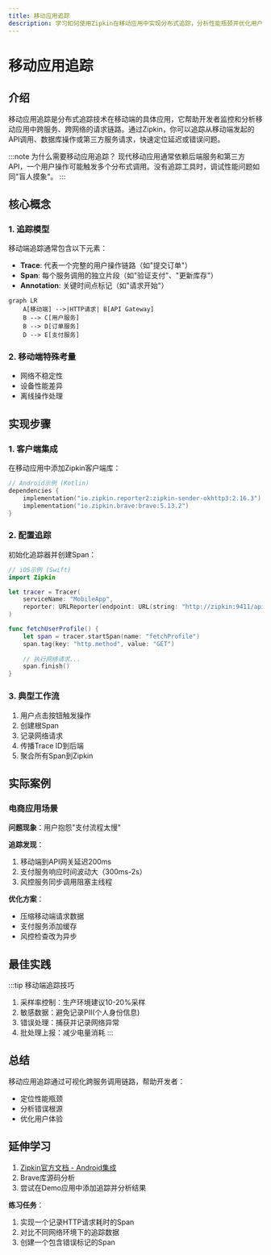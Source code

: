 ```yaml
---
title: 移动应用追踪
description: 学习如何使用Zipkin在移动应用中实现分布式追踪，分析性能瓶颈并优化用户体验。
---
```


# 移动应用追踪

## 介绍

移动应用追踪是分布式追踪技术在移动端的具体应用，它帮助开发者监控和分析移动应用中跨服务、跨网络的请求链路。通过Zipkin，你可以追踪从移动端发起的API调用、数据库操作或第三方服务请求，快速定位延迟或错误问题。

:::note 为什么需要移动应用追踪？
现代移动应用通常依赖后端服务和第三方API，一个用户操作可能触发多个分布式调用。没有追踪工具时，调试性能问题如同"盲人摸象"。
:::

## 核心概念

### 1. 追踪模型
移动端追踪通常包含以下元素：
- **Trace**: 代表一个完整的用户操作链路（如"提交订单"）
- **Span**: 每个服务调用的独立片段（如"验证支付"、"更新库存"）
- **Annotation**: 关键时间点标记（如"请求开始"）

```mermaid
graph LR
    A[移动端] -->|HTTP请求| B[API Gateway]
    B --> C[用户服务]
    B --> D[订单服务]
    D --> E[支付服务]
```

### 2. 移动端特殊考量
- 网络不稳定性
- 设备性能差异
- 离线操作处理

## 实现步骤

### 1. 客户端集成
在移动应用中添加Zipkin客户端库：

```kotlin
// Android示例 (Kotlin)
dependencies {
    implementation("io.zipkin.reporter2:zipkin-sender-okhttp3:2.16.3")
    implementation("io.zipkin.brave:brave:5.13.2")
}
```

### 2. 配置追踪
初始化追踪器并创建Span：

```swift
// iOS示例 (Swift)
import Zipkin

let tracer = Tracer(
    serviceName: "MobileApp",
    reporter: URLReporter(endpoint: URL(string: "http://zipkin:9411/api/v2/spans")!)
)

func fetchUserProfile() {
    let span = tracer.startSpan(name: "fetchProfile")
    span.tag(key: "http.method", value: "GET")
    
    // 执行网络请求...
    span.finish()
}
```

### 3. 典型工作流
1. 用户点击按钮触发操作
2. 创建根Span
3. 记录网络请求
4. 传播Trace ID到后端
5. 聚合所有Span到Zipkin

## 实际案例

### 电商应用场景
**问题现象**：用户抱怨"支付流程太慢"

**追踪发现**：
1. 移动端到API网关延迟200ms
2. 支付服务响应时间波动大（300ms-2s）
3. 风控服务同步调用阻塞主线程

**优化方案**：
- 压缩移动端请求数据
- 支付服务添加缓存
- 风控检查改为异步

## 最佳实践

:::tip 移动端追踪技巧
1. 采样率控制：生产环境建议10-20%采样
2. 敏感数据：避免记录PII(个人身份信息)
3. 错误处理：捕获并记录网络异常
4. 批处理上报：减少电量消耗
:::

## 总结

移动应用追踪通过可视化跨服务调用链路，帮助开发者：
- 定位性能瓶颈
- 分析错误根源
- 优化用户体验

## 延伸学习

1. [Zipkin官方文档 - Android集成](https://zipkin.io/pages/instrumenting.html)
2. Brave库源码分析
3. 尝试在Demo应用中添加追踪并分析结果

**练习任务**：
1. 实现一个记录HTTP请求耗时的Span
2. 对比不同网络环境下的追踪数据
3. 创建一个包含错误标记的Span